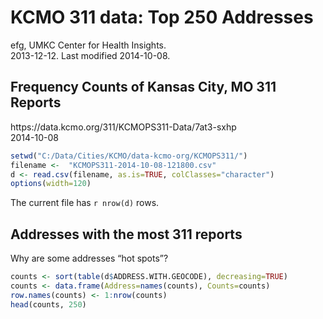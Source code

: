 # KCMO 311 data:  Top 250 Addresses
efg, UMKC Center for Health Insights.  
2013-12-12.  Last modified 2014-10-08.  

## Frequency Counts of Kansas City, MO 311 Reports
https://data.kcmo.org/311/KCMOPS311-Data/7at3-sxhp  
2014-10-08  

```r
setwd("C:/Data/Cities/KCMO/data-kcmo-org/KCMOPS311/")
filename <-  "KCMOPS311-2014-10-08-121800.csv"
d <- read.csv(filename, as.is=TRUE, colClasses="character")
options(width=120)
```
The current file has `r nrow(d)` rows.

## Addresses with the most 311 reports

Why are some addresses "hot spots"?

```r
counts <- sort(table(d$ADDRESS.WITH.GEOCODE), decreasing=TRUE)  
counts <- data.frame(Address=names(counts), Counts=counts)
row.names(counts) <- 1:nrow(counts)
head(counts, 250) 
```